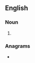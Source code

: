 ==English==

===Noun===
{{head|en|noun form}}

# {{plural of|en|stealer}}

===Anagrams===
* {{anagrams|en|a=aeelrsst|Laseters|Lasseter|Telessar|rateless|reslates|tearless|tesselar|tesseral}}